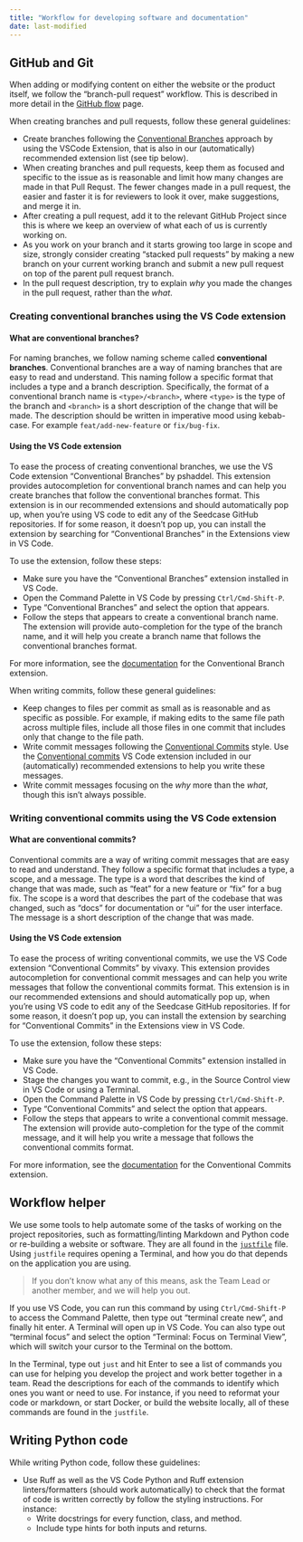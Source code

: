 ```yaml
---
title: "Workflow for developing software and documentation"
date: last-modified
---
```


## GitHub and Git

When adding or modifying content on either the website or the product
itself, we follow the "branch-pull request" workflow. This is described
in more detail in the [GitHub
flow](https://docs.github.com/en/get-started/quickstart/github-flow)
page.

When creating branches and pull requests, follow these general
guidelines:

-   Create branches following the [Conventional
    Branches](https://github.com/pshaddel/conventional-branch) approach
    by using the VSCode Extension, that is also in our (automatically)
    recommended extension list (see tip below).
-   When creating branches and pull requests, keep them as focused and
    specific to the issue as is reasonable and limit how many changes
    are made in that Pull Requst. The fewer changes made in a pull
    request, the easier and faster it is for reviewers to look it over,
    make suggestions, and merge it in.
-   After creating a pull request, add it to the relevant GitHub Project
    since this is where we keep an overview of what each of us is
    currently working on.
-   As you work on your branch and it starts growing too large in scope
    and size, strongly consider creating "stacked pull requests" by
    making a new branch on your current working branch and submit a new
    pull request on top of the parent pull request branch.
-   In the pull request description, try to explain *why* you made the
    changes in the pull request, rather than the *what*.

::: callout-tip
### Creating conventional branches using the VS Code extension

#### What are conventional branches?

For naming branches, we follow naming scheme called **conventional
branches**. Conventional branches are a way of naming branches that are
easy to read and understand. This naming follow a specific format that
includes a type and a branch description. Specifically, the format of a
conventional branch name is `<type>/<branch>`, where `<type>` is the
type of the branch and `<branch>` is a short description of the change
that will be made. The description should be written in imperative mood
using kebab-case. For example `feat/add-new-feature` or `fix/bug-fix`.

#### Using the VS Code extension

To ease the process of creating conventional branches, we use the VS
Code extension "Conventional Branches" by pshaddel. This extension
provides autocompletion for conventional branch names and can help you
create branches that follow the conventional branches format. This
extension is in our recommended extensions and should automatically pop
up, when you're using VS code to edit any of the Seedcase GitHub
repositories. If for some reason, it doesn't pop up, you can install the
extension by searching for "Conventional Branches" in the Extensions
view in VS Code.

To use the extension, follow these steps:

-   Make sure you have the "Conventional Branches" extension installed
    in VS Code.
-   Open the Command Palette in VS Code by pressing `Ctrl/Cmd-Shift-P`.
-   Type "Conventional Branches" and select the option that appears.
-   Follow the steps that appears to create a conventional branch name.
    The extension will provide auto-completion for the type of the
    branch name, and it will help you create a branch name that follows
    the conventional branches format.

For more information, see the
[documentation](https://marketplace.visualstudio.com/items?itemName=pshaddel.conventional-branch)
for the Conventional Branch extension.
:::

When writing commits, follow these general guidelines:

-   Keep changes to files per commit as small as is reasonable and as
    specific as possible. For example, if making edits to the same file
    path across multiple files, include all those files in one commit
    that includes only that change to the file path.
-   Write commit messages following the [Conventional
    Commits](https://www.conventionalcommits.org/en/v1.0.0/) style. Use
    the [Conventional
    commits](https://marketplace.visualstudio.com/items?itemName=vivaxy.vscode-conventional-commits)
    VS Code extension included in our (automatically) recommended
    extensions to help you write these messages.
-   Write commit messages focusing on the *why* more than the *what*,
    though this isn't always possible.

::: callout-tip
### Writing conventional commits using the VS Code extension

#### What are conventional commits?

Conventional commits are a way of writing commit messages that are easy
to read and understand. They follow a specific format that includes a
type, a scope, and a message. The type is a word that describes the kind
of change that was made, such as "feat" for a new feature or "fix" for a
bug fix. The scope is a word that describes the part of the codebase
that was changed, such as "docs" for documentation or "ui" for the user
interface. The message is a short description of the change that was
made.

#### Using the VS Code extension

To ease the process of writing conventional commits, we use the VS Code
extension "Conventional Commits" by vivaxy. This extension provides
autocompletion for conventional commit messages and can help you write
messages that follow the conventional commits format. This extension is
in our recommended extensions and should automatically pop up, when
you're using VS code to edit any of the Seedcase GitHub repositories. If
for some reason, it doesn't pop up, you can install the extension by
searching for "Conventional Commits" in the Extensions view in VS Code.

To use the extension, follow these steps:

-   Make sure you have the "Conventional Commits" extension installed in
    VS Code.
-   Stage the changes you want to commit, e.g., in the Source Control
    view in VS Code or using a Terminal.
-   Open the Command Palette in VS Code by pressing `Ctrl/Cmd-Shift-P`.
-   Type "Conventional Commits" and select the option that appears.
-   Follow the steps that appears to write a conventional commit
    message. The extension will provide auto-completion for the type of
    the commit message, and it will help you write a message that
    follows the conventional commits format.

For more information, see the
[documentation](https://marketplace.visualstudio.com/items?itemName=vivaxy.vscode-conventional-commits)
for the Conventional Commits extension.
:::


## Workflow helper

We use some tools to help automate some of the tasks of working on the
project repositories, such as formatting/linting Markdown and Python
code or re-building a website or software. They are all found in the
[`justfile`](https://just.systems/man/en/) file. Using `justfile`
requires opening a Terminal, and how you do that depends on the
application you are using.

> If you don't know what any of this means, ask the Team Lead or another
> member, and we will help you out.

If you use VS Code, you can run this command by using `Ctrl/Cmd-Shift-P`
to access the Command Palette, then type out "terminal create new", and
finally hit enter. A Terminal will open up in VS Code. You can also type
out "terminal focus" and select the option "Terminal: Focus on Terminal
View", which will switch your cursor to the Terminal on the bottom.

In the Terminal, type out `just` and hit Enter to see a list of commands
you can use for helping you develop the project and work better together
in a team. Read the descriptions for each of the commands to identify
which ones you want or need to use. For instance, if you need to
reformat your code or markdown, or start Docker, or build the website
locally, all of these commands are found in the `justfile`.

## Writing Python code

While writing Python code, follow these guidelines:

-   Use Ruff as well as the VS Code Python and Ruff extension
    linters/formatters (should work automatically) to check that the
    format of code is written correctly by follow the styling
    instructions. For instance:
    -   Write docstrings for every function, class, and method.
    -   Include type hints for both inputs and returns.